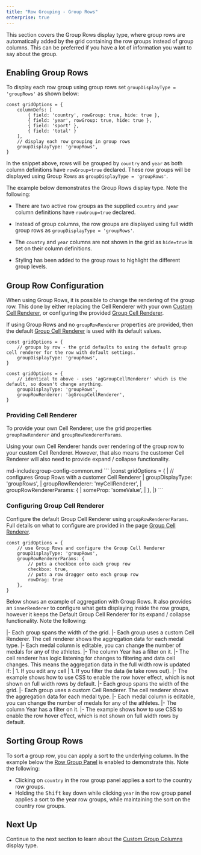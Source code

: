 ```yaml
---
title: "Row Grouping - Group Rows"
enterprise: true
---
```


This section covers the Group Rows display type, where group rows are automatically added by the grid containing the 
row groups instead of group columns. This can be preferred if you have a lot of information you want to say about the group.

<image-caption src="grouping-group-rows/resources/group-rows.png" alt="Group Rows" maxWidth="80%" constrained="true" centered="true"></image-caption>

## Enabling Group Rows

To display each row group using group rows set `groupDisplayType = 'groupRows'` as shown below:

```
const gridOptions = {
    columnDefs: [
        { field: 'country', rowGroup: true, hide: true },
        { field: 'year', rowGroup: true, hide: true },
        { field: 'sport' },
        { field: 'total' }
    ],
    // display each row grouping in group rows
    groupDisplayType: 'groupRows', 
}
```

In the snippet above, rows will be grouped by `country` and `year` as both column definitions have `rowGroup=true` declared.
These row groups will be displayed using Group Rows as `groupDisplayType = 'groupRows'`.

The example below demonstrates the Group Rows display type. Note the following:

- There are two active row groups as the supplied `country` and `year` column definitions have `rowGroup=true` declared.

- Instead of group columns, the row groups are displayed using full width group rows as `groupDisplayType = 'groupRows'`.

- The `country` and `year` columns are not shown in the grid as `hide=true` is set on their column definitions.

- Styling has been added to the group rows to highlight the different group levels.

<GridExampleRunner title='Enabling Group Rows' name='enabling-group-rows' type='mixed' options='{ "enterprise": true, "exampleHeight": 515, "modules": ["clientside", "rowgrouping"] }'></GridExampleRunner>

## Group Row Configuration

When using Group Rows, it is possible to change the rendering of the group row. This done by either replacing the 
Cell Renderer with your own [Custom Cell Renderer](/component-cell-renderer/), or configuring the provided 
[Group Cell Renderer](/group-cell-renderer/).

If using Group Rows and no `groupRowRenderer` properties are provided, then the default 
[Group Cell Renderer](/group-cell-renderer/) is used with its default values.
 
```
const gridOptions = {
    // groups by row - the grid defaults to using the default group cell renderer for the row with default settings.
    groupDisplayType: 'groupRows', 
}
```

```
const gridOptions = {
    // identical to above - uses 'agGroupCellRenderer' which is the default, so doesn't change anything.
    groupDisplayType: 'groupRows',
    groupRowRenderer: 'agGroupCellRenderer',
}
```


### Providing Cell Renderer

To provide your own Cell Renderer, use the grid properties `groupRowRenderer` and `groupRowRendererParams`.

Using your own Cell Renderer hands over rendering of the group row to your custom Cell Renderer. However, that also means
the customer Cell Renderer will also need to provide expand / collapse functionality.

<framework-specific-section frameworks="javascript,angular,react">
md-include:group-config-common.md
</framework-specific-section>

<framework-specific-section frameworks="vue">
```
|const gridOptions = {
|    // configures Group Rows with a customer Cell Renderer
|    groupDisplayType: 'groupRows', 
|    groupRowRenderer: 'myCellRenderer',
|    groupRowRendererParams: {
|        someProp: 'someValue',
|    },
|}
```
</framework-specific-section>
 
### Configuring Group Cell Renderer

Configure the default Group Cell Renderer using `groupRowRendererParams`. Full details on what to configure are provided
in the page [Group Cell Renderer](/group-cell-renderer/).

```
const gridOptions = {
    // use Group Rows and configure the Group Cell Renderer
    groupDisplayType: 'groupRows', 
    groupRowRendererParams: {
        // puts a checkbox onto each group row
        checkbox: true,
        // puts a row dragger onto each group row
        rowDrag: true
    },
}
```

Below shows an example of aggregation with Group Rows. It also provides an `innerRenderer` to configure what gets 
displaying inside the row groups, however it keeps the Default Group Cell Renderer for its expand / collapse 
functionality. Note the following:

<framework-specific-section frameworks="javascript,angular,react">
|- Each group spans the width of the grid.
|- Each group uses a custom Cell Renderer. The cell renderer shows the aggregation data for each medal type.
|- Each medal column is editable, you can change the number of medals for any of the athletes.
|- The column Year has a filter on it.
|- The cell renderer has logic listening for changes to filtering and data cell changes. This means the aggregation data in the full width row is updated if:
|    1. If you edit any cell
|    1. If you filter the data (ie take rows out).
|- The example shows how to use CSS to enable the row hover effect, which is not shown on full width rows by default.
</framework-specific-section>

<framework-specific-section frameworks="vue">
|- Each group spans the width of the grid.
|- Each group uses a custom Cell Renderer. The cell renderer shows the aggregation data for each medal type.
|- Each medal column is editable, you can change the number of medals for any of the athletes.
|- The column Year has a filter on it.
|- The example shows how to use CSS to enable the row hover effect, which is not shown on full width rows by default.
</framework-specific-section>

<GridExampleRunner title='Full Width Groups Rendering' name='full-width-groups-rendering' type='generated' options='{ "enterprise": true, "exampleHeight": 515, "modules": ["clientside", "rowgrouping"], "extras": ["fontawesome"] }'></GridExampleRunner>

## Sorting Group Rows

To sort a group row, you can apply a sort to the underlying column. In the example below the [Row Group Panel](/grouping-group-panel/) is enabled to demonstrate this. Note the following:

- Clicking on `country` in the row group panel applies a sort to the country row groups.
- Holding the <kbd>Shift</kbd> key down while clicking `year` in the row group panel applies a sort to the year row groups, while maintaining the sort on the country row groups.

<GridExampleRunner title='Sorting Group Rows' name='sorting-group-rows' type='mixed' options='{ "enterprise": true, "exampleHeight": 515, "modules": ["clientside", "rowgrouping"] }'></GridExampleRunner>

## Next Up

Continue to the next section to learn about the [Custom Group Columns](../grouping-custom-group-columns/) display type.
